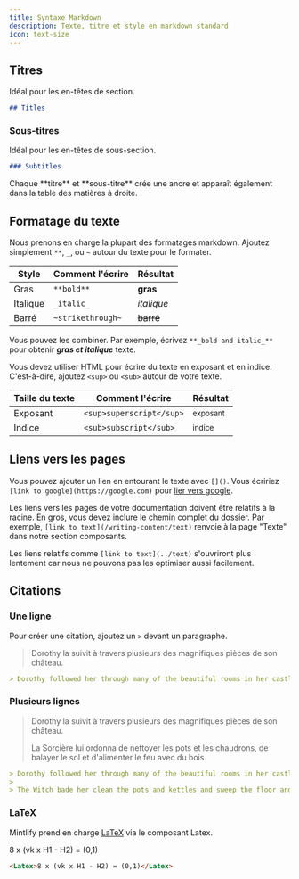 ```yaml
---
title: Syntaxe Markdown
description: Texte, titre et style en markdown standard
icon: text-size
---
```


## Titres

Idéal pour les en-têtes de section.

```md
## Titles
```

### Sous-titres

Idéal pour les en-têtes de sous-section.

```md
### Subtitles
```

<Tip>
  Chaque **titre** et **sous-titre** crée une ancre et apparaît également dans la table des matières à droite.
</Tip>

## Formatage du texte

Nous prenons en charge la plupart des formatages markdown. Ajoutez simplement `**`, `_`, ou `~` autour du texte pour le formater.

| Style    | Comment l'écrire  | Résultat   |
| -------- | ----------------- | ---------- |
| Gras     | `**bold**`        | **gras**   |
| Italique | `_italic_`        | *italique* |
| Barré    | `~strikethrough~` | ~~barré~~  |

Vous pouvez les combiner. Par exemple, écrivez `**_bold and italic_**` pour obtenir ***gras et italique*** texte.

Vous devez utiliser HTML pour écrire du texte en exposant et en indice. C'est-à-dire, ajoutez `<sup>` ou `<sub>` autour de votre texte.

| Taille du texte | Comment l'écrire         | Résultat            |
| --------------- | ------------------------ | ------------------- |
| Exposant        | `<sup>superscript</sup>` | <sup>exposant</sup> |
| Indice          | `<sub>subscript</sub>`   | <sub>indice</sub>   |

## Liens vers les pages

Vous pouvez ajouter un lien en entourant le texte avec `[]()`. Vous écririez `[link to google](https://google.com)` pour [lier vers google](https://google.com).

Les liens vers les pages de votre documentation doivent être relatifs à la racine. En gros, vous devez inclure le chemin complet du dossier. Par exemple, `[link to text](/writing-content/text)` renvoie à la page "Texte" dans notre section composants.

Les liens relatifs comme `[link to text](../text)` s'ouvriront plus lentement car nous ne pouvons pas les optimiser aussi facilement.

## Citations

### Une ligne

Pour créer une citation, ajoutez un `>` devant un paragraphe.

> Dorothy la suivit à travers plusieurs des magnifiques pièces de son château.

```md
> Dorothy followed her through many of the beautiful rooms in her castle.
```

### Plusieurs lignes

> Dorothy la suivit à travers plusieurs des magnifiques pièces de son château.
>
> La Sorcière lui ordonna de nettoyer les pots et les chaudrons, de balayer le sol et d'alimenter le feu avec du bois.

```md
> Dorothy followed her through many of the beautiful rooms in her castle.
>
> The Witch bade her clean the pots and kettles and sweep the floor and keep the fire fed with wood.
```

### LaTeX

Mintlify prend en charge [LaTeX](https://www.latex-project.org) via le composant Latex.

<Latex>8 x (vk x H1 - H2) = (0,1)</Latex>

```md
<Latex>8 x (vk x H1 - H2) = (0,1)</Latex>
```
